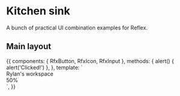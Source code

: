 
<Meta title="Examples/Kitchen Sink" />

# Kitchen sink

A bunch of practical UI combination examples for Reflex.

## Main layout

<Canvas>
  <Story name="Main layout" args={{ kind: 'primary' }}>
    {{
      components: { RfxButton, RfxIcon, RfxInput },
      methods: {
        alert() {
          alert('Clicked!')
        },
      },
      template: `
        <div class="bg-gray-100 p-4 h-screen relative">
          <!-- Header -->
          <div class="flex align-center justify-between">
            <div class="flex space-x-3">
              <rfx-button>
                <template v-slot:icon>
                  <rfx-icon icon="star"/>
                </template>
                Rylan's workspace
              </rfx-button>
              <rfx-button :oval="true">
                <template v-slot:icon>
                  <rfx-icon icon="edit-2"/>
                </template>
              </rfx-button>
            </div>
            <!-- Navigation -->
            <div class="flex align-center space-x-3">
              <rfx-button>
                <template v-slot:icon>
                  <rfx-icon icon="arrow-left"/>
                </template>
              </rfx-button>
              <rfx-button>
                <template v-slot:icon>
                  <rfx-icon icon="arrow-right"/>
                </template>
              </rfx-button>
              <rfx-button>
                <template v-slot:icon>
                  <rfx-icon icon="alert-circle"/>
                </template>
              </rfx-button>
              <rfx-input placeholder="Enter a website url"></rfx-input>
              <rfx-button>
                <template v-slot:icon>
                  <rfx-icon icon="rotate-ccw"/>
                </template>
              </rfx-button>
            </div>
            <!-- Right Actions Menu -->
            <div class="flex align-center space-x-2 p-2">
              <rfx-icon icon="camera"/>
              <rfx-icon icon="tablet"/>
              <rfx-icon icon="more-horizontal"/>
              <rfx-icon icon="settings"/>
            </div>
          </div>
          <!-- Left side buttons -->
          <div class="flex flex-col space-y-3 absolute bottom-1/2 left-4">
            <rfx-button :oval="true">
            <template v-slot:icon>
              <rfx-icon icon="plus"/>
            </template>
            </rfx-button>
            <rfx-button :oval="true">
              <template v-slot:icon>
                <rfx-icon icon="edit-2"/>
              </template>
            </rfx-button>
          </div>
          <!-- Bottom right controls -->
          <div class="absolute bottom-6 right-8 flex align-items space-x-3">
            <rfx-icon icon="maximize"/>
            <rfx-icon icon="minus"/>
            <rfx-icon icon="plus"/>
            <span>50%</span>
          </div>
        </div>
      `,
    }}
  </Story>
</Canvas>
